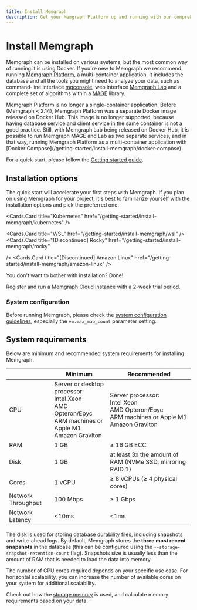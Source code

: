 ---
title: Install Memgraph
description: Get your Memgraph Platform up and running with our comprehensive installation guide, ensuring a hassle-free setup and quick initiation.
---



# Install Memgraph

Memgraph can be installed on various systems, but the most common way of running
it is using Docker. If you're new to Memgraph we recommend running [Memgraph
Platform](/getting-started#install-memgraph-platform), a multi-container
application. It includes the database and all the tools you might need to
analyze your data, such as command-line interface
[mgconsole](/getting-started/cli), web interface [Memgraph
Lab](/data-visualization) and a complete set of algorithms within a
[MAGE](/advanced-algorithms) library.

<Callout type="info">
Memgraph Platform is no longer a single-container application. Before (Memgraph
< 2.14), Memgraph Platform was a separate Docker image released on Docker Hub.
This image is no longer supported, because having database service and client
service in the same container is not a good practice. Still, with Memgraph Lab
being released on Docker Hub, it is possible to run Memgraph MAGE and Lab as two
separate services, and in that way, running Memgraph Platform as a
multi-container application with [Docker
Compose](/getting-started/install-memgraph/docker-compose).
</Callout>

For a quick start, please follow the [Getting started guide](/getting-started). 

## Installation options

The quick start will accelerate your first steps with Memgraph. If you plan on
using Memgraph for your project, it's best to familiarize yourself with the
installation options and pick the preferred one.

<Cards>
  <Cards.Card
    title="Docker"
    href="/getting-started/install-memgraph/docker"
  />
  <Cards.Card
    title="Debian"
    href="/getting-started/install-memgraph/debian"
  />
  <Cards.Card
    title="Ubuntu"
    href="/getting-started/install-memgraph/ubuntu"
  />
  <Cards.Card
    title="CentOS"
    href="/getting-started/install-memgraph/centos"
  />
  <Cards.Card
    title="Fedora"
    href="/getting-started/install-memgraph/fedora"
  />
  <Cards.Card
    title="Red Hat"
    href="/getting-started/install-memgraph/redhat"
  />
  <Cards.Card
    title="Memgraph Cloud"
    href="/getting-started/install-memgraph/memgraph-cloud"
  />
  <Cards.Card
    title="Docker Compose"
    href="/getting-started/install-memgraph/docker-compose"
  />

  <Cards.Card
    title="Kubernetes"
    href="/getting-started/install-memgraph/kubernetes"
  />

  <Cards.Card
    title="WSL"
    href="/getting-started/install-memgraph/wsl"
  />
  <Cards.Card
    title="[Discontinued] Rocky"
    href="/getting-started/install-memgraph/rocky"

  />
  <Cards.Card
  title="[Discontinued] Amazon Linux"
  href="/getting-started/install-memgraph/amazon-linux"
  />
</Cards>



You don't want to bother with installation? Done!

Register and run a [Memgraph Cloud](https://memgraph.com/cloud) instance with a
2-week trial period.

### System configuration

Before running Memgraph, please check the [system configuration guidelines](/database-management/system-configuration), especially the
`vm.max_map_count` parameter setting.

## System requirements

Below are minimum and recommended system requirements for installing Memgraph.

|                    | Minimum                                                                                                                   | Recommended                                                                                                    |
| ------------------ | ------------------------------------------------------------------------------------------------------------------------- | -------------------------------------------------------------------------------------------------------------- |
| CPU                | Server or desktop processor: <br/> Intel Xeon <br/> AMD Opteron/Epyc <br/> ARM machines or Apple M1 <br/> Amazon Graviton | Server processor: <br/> Intel Xeon <br/> AMD Opteron/Epyc <br/> ARM machines or Apple M1 <br/> Amazon Graviton |
| RAM                | 1 GB                                                                                                                      | ≥ 16 GB ECC                                                                                                    |
| Disk               | 1 GB                                                                                                                      | at least 3x the amount of RAM (NVMe SSD, mirroring RAID 1)                                                     |
| Cores              | 1 vCPU                                                                                                                    | ≥ 8 vCPUs (≥ 4 physical cores)                                                                                 |
| Network Throughput | 100 Mbps                                                                                                                  | ≥ 1 Gbps                                                                                                       |
| Network Latency    | <10ms                                                                                                                     | <1ms                                                                                                           |


The disk is used for storing database [durability files](/configuration/data-durability-and-backup), including snapshots and write-ahead
logs. By default, Memgraph stores the **three most recent snapshots** in the database  (this can be configured using the `--storage-snapshot-retention-count` flag).
Snapshots size is usually less than the amount of RAM that is needed to load the data into memory.

The number of CPU cores required depends on your specific use case. For horizontal scalability, you can increase the number of 
available cores on your system for additional scalability.

Check out how the [storage memory](/fundamentals/storage-memory-usage) is used,
and calculate memory requirements based on your data. 
